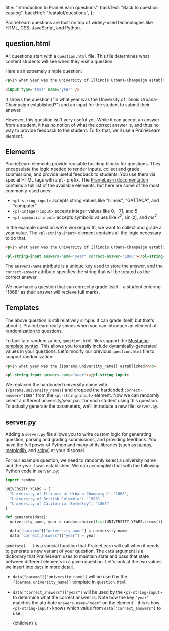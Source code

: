 
  title: "Introduction to PrairieLearn questions",
  backText: "Back to question catalog",
  backHref: "/catalof/questions",
};

PrairieLearn questions are built on top of widely-used technologies like HTML, CSS, JavaScript, and Python.

## question.html

All questions start with a `question.html` file. This file determines what content students will see when they visit a question.

Here's an extremely simple question:

```html
<p>In what year was the University of Illinois Urbana-Champaign establised?</p>

<input type="text" name="year" />
```

It shows the question ("In what year was the University of Illinois Urbana-Champaign established?") and an input for the student to submit their answer.

However, this question isn't very useful yet. While it can accept an answer from a student, it has no notion of what the correct answer is, and thus no way to provide feedback to the student. To fix that, we'll use a PrairieLearn _element_.

## Elements

PrairieLearn elements provide reusable building blocks for questions. They encapsulate the logic needed to render inputs, collect and grade submissions, and provide useful feedback to students. You use them via special HTML tags with a `pl-` prefix. The [PrairieLearn documentation](https://prairielearn.readthedocs.io/en/latest/elements/) contains a full list of the available elements, but here are some of the most commonly-used ones:

- `<pl-string-input>` accepts string values like "Illinois", "GATTACA", and "computer"
- `<pl-integer-input>` accepts integer values like $0$, $-71$, and $5$
- `<pl-symbolic-input>` accepts symbolic values like $x^2$, $\sin(z)$, and $mc^2$

In the example question we're working with, we want to collect and grade a year value. The `<pl-string-input>` element contains all the logic necessary to do that.

```html
<p>In what year was the University of Illinois Urbana-Champaign established?</p>

<pl-string-input answers-name="year" correct-answer="1868"></pl-string-input>
```

The `answers-name` attribute is a unique key used to store the answer, and the `correct-answer` attribute specifies the string that will be treated as the correct answer.

We now have a question that can correctly grade itslef - a student entering "1868" as their answer will recieve full marks.

## Templates

The above question is still relatively simple. It can grade itself, but that's about it. PrairieLearn really shines when you can introduce an element of randomization to questions.

To facilitate randomization, `question.html` files support the [Mustache template syntax](https://mustache.github.io). This allows you to easily include dynamically-generated values in your questions. Let's modify our previous `question.html` file to support randomization:

```html
<p>In what year was the {{params.university_name}} established?</p>

<pl-string-input answers-name="year"></pl-string-input>
```

We replaced the hardcoded university name with `{{params.university_name}}` and dropped the hardcoded `correct-answer="1868"` from the `<pl-string-input>` element. Now we can randomly select a different university/year pair for each student using this question. To actually generate the parameters, we'll introduce a new file: `server.py`.

## server.py

Adding a `server.py` file allows you to write custom logic for generating question, parsing and grading submissions, and providing feedback. You have the full power of Python and many of its libraries (such as [numpy](https://numpy.org), [matplotlib](https://matplotlib.org), and [scipy](https://www.scipy.org)) at your disposal.

For our example question, we need to randomly select a university name and the year it was established. We can accomplish that with the following Python code in `server.py`:

```python
import random

UNIVERSITY_YEARS = {
  "University of Illinois at Urbana-Champaign": "1868",
  "University of British Columbia": "1908",
  "University of California, Berkeley": "1868"
}

def generate(data):
  university_name, year = random.choice(list(UNIVERSITY_YEARS.items()))

  data["pararms"]["university_name"] = university_name
  data["correct_answers"]["year"] = year
```

`generate(...)` is a special function that PrairieLearn will call when it needs to generate a new variant of your question. The `data` argument is a dictionary that PrairieLearn uses to maintain state and pass that state between different elements in a given question. Let's look at the two values we insert into `data` in more detail.

- `data["params"]["university_name"]` will be used by the `{{params.university_name}}` template in `question.html`
- `data["correct_answers"]["year"]` will be used by the `<pl-string-input>` to determine what the correct answer is. Note how the key `"year"` matches the attribute `answers-name="year"` on the element - this is how `<pl-string-input>` knows which value from `data["correct_answers"]` to use.

  <MarkdownLayout meta={meta}>{children}</MarkdownLayout>
);
